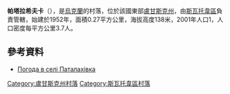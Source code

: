 {{coord|49|24|13|N|38|0|24|E|scale:100000|display=title}}

'''帕塔拉希夫卡'''（{{lang-uk|Паталахівка}}），是[[烏克蘭|烏克蘭]]的村落，位於該國東部[[盧甘斯克州|盧甘斯克州]]，由[[斯瓦托韋區|斯瓦托韋區]]負責管轄，始建於1952年，面積0.27平方公里，海拔高度138米，2001年人口1，人口密度每平方公里3.7人。

==參考資料==
* [http://weather.in.ua/ua/lyganskaja/19689 Погода в селі Паталахівка]

{{DEFAULTSORT:Паталахівка}}
[[Category:盧甘斯克州村落|Category:盧甘斯克州村落]]
[[Category:斯瓦托韋區村落|Category:斯瓦托韋區村落]]


{{Luhansk-geo-stub}}
